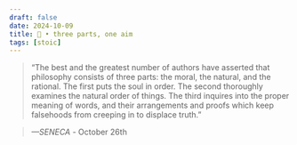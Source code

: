```yaml
---
draft: false 
date: 2024-10-09
title: 🗿 • three parts, one aim
tags: [stoic]
---
```


>  “The best and the greatest number of authors have asserted that philosophy consists of three parts: the moral, the natural, and the rational. The first puts the soul in order. The second thoroughly examines the natural order of things. The third inquires into the proper meaning of words, and their arrangements and proofs which keep falsehoods from creeping in to displace truth.”

> *—SENECA* - October 26th